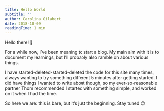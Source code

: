 ```yaml
---
title: Hello World
subtitle: ''
author: Carolina Gilabert
date: 2018-10-09
readingTime: 1 min
---
```


Hello there! 👋

For a while now, I’ve been meaning to start a blog. My main aim with it is to document my learnings, but I’ll probably also ramble on about various things.

I have started-deleted-started-deleted the code for this site many times, always wanting to try something different 5 minutes after getting started. I did have things I wanted to write about though, so my ever-so-reasonable partner Thom recommended I started with something simple, and worked on it when I had the time.

So here we are: this is bare, but it’s just the beginning. Stay tuned 😉
